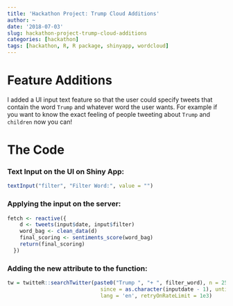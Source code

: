 ```yaml
---
title: 'Hackathon Project: Trump Cloud Additions'
author: ~
date: '2018-07-03'
slug: hackathon-project-trump-cloud-additions
categories: [hackathon]
tags: [hackathon, R, R package, shinyapp, wordcloud]
---
```


# Feature Additions

I added a UI input text feature so that the user could specify tweets that contain the word `Trump` and whatever word the user wants. For example if you want to know the exact feeling of people tweeting about `Trump` and `children` now you can!

# The Code

### Text Input on the UI on Shiny App:

``` r
textInput("filter", "Filter Word:", value = "")
```

### Applying the input on the server:

``` r
fetch <- reactive({
    d <- tweets(input$date, input$filter)
    word_bag <- clean_data(d)
    final_scoring <- sentiments_score(word_bag)
    return(final_scoring)
  })
```

### Adding the new attribute to the function:

```r
tw = twitteR::searchTwitter(paste0("Trump ", "+ ", filter_word), n = 2500,
                              since = as.character(inputdate - 1), until = as.character(inputdate),
                              lang = 'en', retryOnRateLimit = 1e3)
```